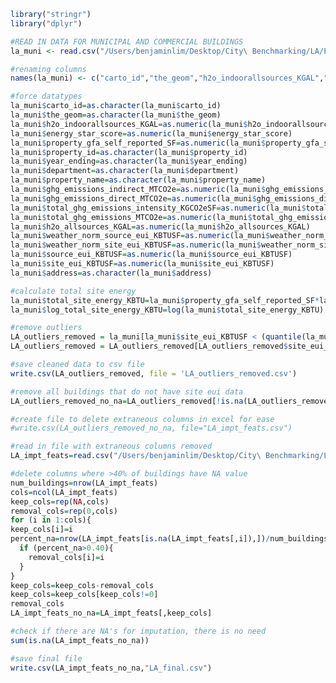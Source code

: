 ```r
library("stringr")
library("dplyr")

#READ IN DATA FOR MUNICIPAL AND COMMERCIAL BUILDINGS
la_muni <- read.csv("/Users/benjaminlim/Desktop/City\ Benchmarking/LA/Energy_and_Water_Use_-_Municipal_Buildings.csv")

#renaming columns
names(la_muni) <- c("carto_id","the_geom","h2o_indoorallsources_KGAL","energy_star_score","property_gfa_self_reported_SF","property_id","year_ending","department","property_name","ghg_emissions_indirect_MTCO2e","ghg_emissions_direct_MTCO2e","total_ghg_emissions_intensity_KGCO2eSF","total_ghg_emissions_MTCO2e","h2o_allsources_KGAL","weather_norm_source_eui_KBTUSF","weather_norm_site_eui_KBTUSF","source_eui_KBTUSF","site_eui_KBTUSF","address")

#force datatypes
la_muni$carto_id=as.character(la_muni$carto_id)
la_muni$the_geom=as.character(la_muni$the_geom)
la_muni$h2o_indoorallsources_KGAL=as.numeric(la_muni$h2o_indoorallsources_KGAL)
la_muni$energy_star_score=as.numeric(la_muni$energy_star_score)
la_muni$property_gfa_self_reported_SF=as.numeric(la_muni$property_gfa_self_reported_SF)
la_muni$property_id=as.character(la_muni$property_id)
la_muni$year_ending=as.character(la_muni$year_ending)
la_muni$department=as.character(la_muni$department)
la_muni$property_name=as.character(la_muni$property_name)
la_muni$ghg_emissions_indirect_MTCO2e=as.numeric(la_muni$ghg_emissions_indirect_MTCO2e)
la_muni$ghg_emissions_direct_MTCO2e=as.numeric(la_muni$ghg_emissions_direct_MTCO2e)
la_muni$total_ghg_emissions_intensity_KGCO2eSF=as.numeric(la_muni$total_ghg_emissions_intensity_KGCO2eSF)
la_muni$total_ghg_emissions_MTCO2e=as.numeric(la_muni$total_ghg_emissions_MTCO2e)
la_muni$h2o_allsources_KGAL=as.numeric(la_muni$h2o_allsources_KGAL)
la_muni$weather_norm_source_eui_KBTUSF=as.numeric(la_muni$weather_norm_source_eui_KBTUSF)
la_muni$weather_norm_site_eui_KBTUSF=as.numeric(la_muni$weather_norm_site_eui_KBTUSF)
la_muni$source_eui_KBTUSF=as.numeric(la_muni$source_eui_KBTUSF)
la_muni$site_eui_KBTUSF=as.numeric(la_muni$site_eui_KBTUSF)
la_muni$address=as.character(la_muni$address)

#calculate total site energy
la_muni$total_site_energy_KBTU=la_muni$property_gfa_self_reported_SF*la_muni$site_eui_KBTUSF
la_muni$log_total_site_energy_KBTU=log(la_muni$total_site_energy_KBTU)

#remove outliers
LA_outliers_removed = la_muni[la_muni$site_eui_KBTUSF < (quantile(la_muni$site_eui_KBTUSF, 0.75,na.rm=TRUE) + 4*IQR(la_muni$site_eui_KBTUSF,na.rm=TRUE)),]
LA_outliers_removed = LA_outliers_removed[LA_outliers_removed$site_eui_KBTUSF > 1 ,]

#save cleaned data to csv file
write.csv(LA_outliers_removed, file = 'LA_outliers_removed.csv')

```

```r
#remove all buildings that do not have site eui data
LA_outliers_removed_no_na=LA_outliers_removed[!is.na(LA_outliers_removed$site_eui_KBTUSF),]

#create file to delete extraneous columns in excel for ease
#write.csv(LA_outliers_removed_no_na, file="LA_impt_feats.csv")
```

```r
#read in file with extraneous columns removed
LA_impt_feats=read.csv("/Users/benjaminlim/Desktop/City\ Benchmarking/LA/LA_impt_feats.csv")

#delete columns where >40% of buildings have NA value
num_buildings=nrow(LA_impt_feats)
cols=ncol(LA_impt_feats)
keep_cols=rep(NA,cols)
removal_cols=rep(0,cols)
for (i in 1:cols){
keep_cols[i]=i
percent_na=nrow(LA_impt_feats[is.na(LA_impt_feats[,i]),])/num_buildings
  if (percent_na>0.40){
    removal_cols[i]=i
  }
}
keep_cols=keep_cols-removal_cols
keep_cols=keep_cols[keep_cols!=0]
removal_cols
LA_impt_feats_no_na=LA_impt_feats[,keep_cols]

#check if there are NA's for imputation, there is no need
sum(is.na(LA_impt_feats_no_na))

#save final file
write.csv(LA_impt_feats_no_na,"LA_final.csv")


```

